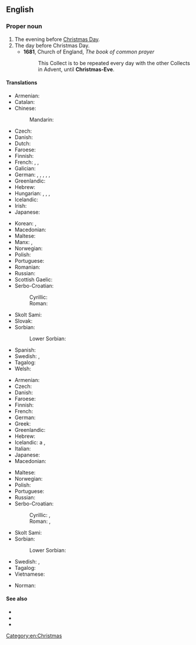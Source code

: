 ==English==

===Proper noun===
{{en-proper noun|head=[[Christmas]] [[eve|Eve]]}}

# The evening before [[Christmas Day]].
# The day before Christmas Day.
#* '''1681''', Church of England, ''The book of common prayer''
#*: This Collect is to be repeated every day with the other Collects in Advent, until '''Christmas-Eve'''.

====Translations====
{{trans-top|evening before Christmas Day}}
* Armenian: {{t+|hy|ճրագալույց|sc=Armn}}
* Catalan: {{t|ca|nit de Nadal}}
* Chinese:
*: Mandarin: {{t+|cmn|平安夜|tr=píng'ānyè|sc=Hani}}
* Czech: {{t+|cs|Štědrý večer|m}}
* Danish: {{t+|da|juleaften|c}}
* Dutch: {{t+|nl|kerstavond|m}}
* Faroese: {{t|fo|jólaaftan|m}}
* Finnish: {{t+|fi|jouluaatto}}
* French: {{t|fr|veillée de Noël|f}}, {{t|fr|nuit de Noël|f}}, {{t|fr|réveillon de Noël|m}}
* Galician: {{t|gl|Noiteboa|f}}
* German: {{t+|de|Heiligabend|m}}, {{t+|de|Heiliger Abend|m}}, {{t|de|Christnacht|f}}, {{t|de|Weihnachtabend|m}}, {{t+|de|Weihnachtsabend|m}}, {{t|de|Heilige Nacht|f}}
* Greenlandic: {{t|kl|juulliaraq}}
* Hebrew: {{t|he|ערב חג המולד|m|tr=érev khág hamolád}}
* Hungarian: {{t|hu|karácsonyéj}}, {{t|hu|karácsonyest}}, {{t+|hu|karácsony este}}, {{t+|hu|szenteste}}
* Icelandic: {{t+|is|aðfangadagskvöld|n}}
* Irish: {{t|ga|Oíche Nollag|f}}
* Japanese: {{t+|ja|クリスマスイブ|tr=kurisumasu ibu|sc=Jpan}}
{{trans-mid}}
* Korean: {{t|ko|성탄절 전야}}, {{t+|ko|크리스마스이브}}
* Macedonian: {{t|mk|Ба́дна ве́чер|f}}
* Maltese: {{t|mt|Lejliet il-Milied}}
* Manx: {{t|gv|Oie'll Vayree|f}}, {{t|gv|Oie'll Voirrey|f}}
* Norwegian: {{t+|no|julaften|m}}
* Polish: {{t+|pl|Wigilia|f}}
* Portuguese: {{t|pt|vigília de Natal|f}}
* Romanian: {{t|ro|Ajunul Crăciunului|n}}
* Russian: {{t+|ru|соче́льник|m}}
* Scottish Gaelic: {{t|gd|Oidhche Nollaige|f}}
* Serbo-Croatian:
*: Cyrillic: {{t|sh|Ба̏дња̄ ве̏че̄р|f|sc=Cyrl}}
*: Roman: {{t|sh|Bȁdnjā vȅčēr|f}}
* Skolt Sami: {{t|sms|rosttovkäänan}}
* Slovak: {{t|sk|Štedrý Večer|m}}
* Sorbian:
*: Lower Sorbian: {{t|dsb|gwězdka|f}}
* Spanish: {{t|es|Nochebuena|f}}
* Swedish: {{t|sv|julaftons kväll|c}}, {{t+|sv|julaftonskväll|c}}
* Tagalog: {{t|tl|Bisperas ng Pasko}}
* Welsh: {{t|cy|Noswyl Nadolig|f}}
{{trans-bottom}}

{{trans-top|day before Christmas Day}}
* Armenian: {{t+|hy|ճրագալույց|sc=Armn}}
* Czech: {{t+|cs|Štědrý den|m}}
* Danish: {{t|da|juleaftensdag|c}}
* Faroese: {{t|fo|jólaaftan|m}}
* Finnish: {{t+|fi|jouluaatto}}
* French: {{t|fr|veille de Noël|f}}
* German: {{t+|de|Heiligabend|m}}
* Greek: {{t|el|Παραμονή Χριστουγέννων|f}}
* Greenlandic: {{t|kl|juulliaraq}}
* Hebrew: {{t|he|ערב חג המולד|m|tr=érev khág hamolád}}
* Icelandic: {{t+|is|aðfangadagur}} {{t+|is|jól}}a {{g|m}}, {{t+|is|aðfangadagur|m}}
* Italian: {{t+|it|Vigilia|f}}
* Japanese: {{t+|ja|クリスマスイブ|tr=kurisumasu ibu|sc=Jpan}}
* Macedonian: {{t|mk|Ба́дник|m}}
{{trans-mid}}
* Maltese: {{t|mt|Lejliet il-Milied}}
* Norwegian: {{t+|no|julaften|m}}
* Polish: {{t+|pl|Wigilia|f}}
* Portuguese: {{t|pt|véspera de Natal|f}}
* Russian: {{t+|ru|соче́льник|m}}
* Serbo-Croatian:
*: Cyrillic: {{t|sh|Ба̏дња̄к|m|sc=Cyrl}}, {{t|sh|Ба̏дњӣ да̑н|m|sc=Cyrl}}
*: Roman: {{t+|sh|Bȁdnjāk|m}}, {{t|sh|Bȁdnjī dȃn|m}}
* Skolt Sami: {{t|sms|rosttovkäänan}}
* Sorbian:
*: Lower Sorbian: {{t|dsb|gwězdka|f}}
* Swedish: {{t+|sv|julafton|c}}, {{t+|sv|dopparedagen}}
* Tagalog: {{t|tl|Bisperas ng Pasko}}
* Vietnamese: {{t|vi|đêm Nô-en}}
{{trans-bottom}}

{{checktrans-top}}
* Norman: {{t-check|nrf|Sèrvelle dé Noué|f}} {{qualifier|Jersey}}
{{trans-mid}}
{{trans-bottom}}

====See also====
* {{projectlink|wikipedia}}
* {{l|en|Boxing Day}}
* {{l|en|St. Stephen's Day}}

[[Category:en:Christmas]]